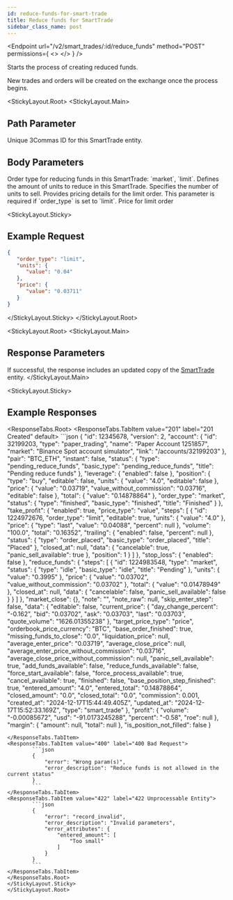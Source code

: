 ```yaml
---
id: reduce-funds-for-smart-trade
title: Reduce funds for SmartTrade
sidebar_class_name: post
---
```



<Endpoint
  url="/v2/smart_trades/:id/reduce_funds"
  method="POST"
  permissions={
    <>
      <Permission title="Permission" description="SMART_TRADES_WRITE" />
      <Permission title="Security" description="SIGNED" />
    </>
  }
/>

Starts the process of creating reduced funds.

<Informer variant="info">
 New trades and orders will be created on the exchange once the process begins.
</Informer>

<StickyLayout.Root>
<StickyLayout.Main>

## Path Parameter

<ApiParam name='id' type='integer' id="id" required>
   Unique 3Commas ID for this SmartTrade entity.
</ApiParam>

## Body Parameters 
<ApiParam name='order_type' type='integer' id="order_type" required>
   Order type for reducing funds in this SmartTrade:  `market`, `limit`.
</ApiParam>

<ApiParam name="units" type="object" id="units" required>
    Defines the amount of units to reduce in this SmartTrade.
   <CollapsibleNestedParams>
    <ApiParam name='value' type='number' id='value' required>
         Specifies the number of units to sell.
    </ApiParam>
    </CollapsibleNestedParams>
</ApiParam>
<ApiParam name="price" type="object" id="price" required>
   Provides pricing details for the limit order. This parameter is required if `order_type` is set to `limit`.
   <CollapsibleNestedParams>
    <ApiParam name='value' type='number' id='value' required>
      Price for limit order
    </ApiParam>
    </CollapsibleNestedParams>
</ApiParam>
</StickyLayout.Main>

<StickyLayout.Sticky>
## Example Request 

```json title="POST /v2/smart_trades/12345678/reduce_funds"
{
   "order_type": "limit",
   "units": {
      "value": "0.04"
   },
   "price": {
      "value": "0.03711"
   }
}
```
</StickyLayout.Sticky>
</StickyLayout.Root>

<StickyLayout.Root>
<StickyLayout.Main>

## Response Parameters 
If successful, the response includes an updated copy of the [SmartTrade](/smart-trade/0_smart_trade_entity.mdx) entity.
</StickyLayout.Main>

<StickyLayout.Sticky>

## Example Responses

<ResponseTabs.Root>
        <ResponseTabs.TabItem value="201" label="201 Created" default>
            ```json
{
    "id": 12345678,
    "version": 2,
    "account": {
        "id": 32199203,
        "type": "paper_trading",
        "name": "Paper Account 1251857",
        "market": "Binance Spot account simulator",
        "link": "/accounts/32199203"
    },
    "pair": "BTC_ETH",
    "instant": false,
    "status": {
        "type": "pending_reduce_funds",
        "basic_type": "pending_reduce_funds",
        "title": "Pending reduce funds"
    },
    "leverage": {
        "enabled": false
    },
    "position": {
        "type": "buy",
        "editable": false,
        "units": {
            "value": "4.0",
            "editable": false
        },
        "price": {
            "value": "0.03719",
            "value_without_commission": "0.03716",
            "editable": false
        },
        "total": {
            "value": "0.14878864"
        },
        "order_type": "market",
        "status": {
            "type": "finished",
            "basic_type": "finished",
            "title": "Finished"
        }
    },
    "take_profit": {
        "enabled": true,
        "price_type": "value",
        "steps": [
            {
                "id": 1224972676,
                "order_type": "limit",
                "editable": true,
                "units": {
                    "value": "4.0"
                },
                "price": {
                    "type": "last",
                    "value": "0.04088",
                    "percent": null
                },
                "volume": "100.0",
                "total": "0.16352",
                "trailing": {
                    "enabled": false,
                    "percent": null
                },
                "status": {
                    "type": "order_placed",
                    "basic_type": "order_placed",
                    "title": "Placed"
                },
                "closed_at": null,
                "data": {
                    "cancelable": true,
                    "panic_sell_available": true
                },
                "position": 1
            }
        ]
    },
    "stop_loss": {
        "enabled": false
    },
    "reduce_funds": {
        "steps": [
            {
                "id": 1224983548,
                "type": "market",
                "status": {
                    "type": "idle",
                    "basic_type": "idle",
                    "title": "Pending"
                },
                "units": {
                    "value": "0.3995"
                },
                "price": {
                    "value": "0.03702",
                    "value_without_commission": "0.03702"
                },
                "total": {
                    "value": "0.01478949"
                },
                "closed_at": null,
                "data": {
                    "cancelable": false,
                    "panic_sell_available": false
                }
            }
        ]
    },
    "market_close": {},
    "note": "",
    "note_raw": null,
    "skip_enter_step": false,
    "data": {
        "editable": false,
        "current_price": {
            "day_change_percent": "-0.162",
            "bid": "0.03702",
            "ask": "0.03703",
            "last": "0.03703",
            "quote_volume": "1626.01355238"
        },
        "target_price_type": "price",
        "orderbook_price_currency": "BTC",
        "base_order_finished": true,
        "missing_funds_to_close": "0.0",
        "liquidation_price": null,
        "average_enter_price": "0.03719",
        "average_close_price": null,
        "average_enter_price_without_commission": "0.03716",
        "average_close_price_without_commission": null,
        "panic_sell_available": true,
        "add_funds_available": false,
        "reduce_funds_available": false,
        "force_start_available": false,
        "force_process_available": true,
        "cancel_available": true,
        "finished": false,
        "base_position_step_finished": true,
        "entered_amount": "4.0",
        "entered_total": "0.14878864",
        "closed_amount": "0.0",
        "closed_total": "0.0",
        "commission": 0.001,
        "created_at": "2024-12-17T15:44:49.405Z",
        "updated_at": "2024-12-17T15:52:33.169Z",
        "type": "smart_trade"
    },
    "profit": {
        "volume": "-0.00085672",
        "usd": "-91.0173245288",
        "percent": "-0.58",
        "roe": null
    },
    "margin": {
        "amount": null,
        "total": null
    },
    "is_position_not_filled": false
}
```
</ResponseTabs.TabItem>
<ResponseTabs.TabItem value="400" label="400 Bad Request">
        ```json
        {
            "error": "Wrong param(s)",
            "error_description": "Reduce funds is not allowed in the current status"
        }
        ```
</ResponseTabs.TabItem>
<ResponseTabs.TabItem value="422" label="422 Unprocessable Entity">
        ```json
        {
            "error": "record_invalid",
            "error_description": "Invalid parameters",
            "error_attributes": {
                "entered_amount": [
                    "Too small"
                ]
            }
        }
        ```
</ResponseTabs.TabItem>
</ResponseTabs.Root>
</StickyLayout.Sticky>
</StickyLayout.Root>